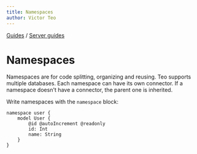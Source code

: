 ```yaml
---
title: Namespaces
author: Victor Teo
---
```


<div className="breadcrumbs">
  <span className="breadcrumb">
    <a href="/guides">Guides</a>
  </span>
  <span> / </span>
  <span className="breadcrumb">
    <a href="/guides/server-guides">Server guides</a>
  </span>
</div>

# Namespaces

Namespaces are for code splitting, organizing and reusing. Teo supports multiple databases. 
Each namespace can have its own connector. If a namespace doesn't have a connector, the 
parent one is inherited.

Write namespaces with the `namespace` block:

```teo
namespace user {
    model User {
        @id @autoIncrement @readonly
        id: Int
        name: String
    }
}
```
